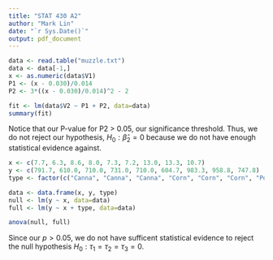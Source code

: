 ```yaml
---
title: "STAT 430 A2"
author: "Mark Lin"
date: "`r Sys.Date()`"
output: pdf_document
---
```


```r
data <- read.table("muzzle.txt")
data <- data[-1,]
x <- as.numeric(data$V1)
P1 <- (x - 0.030)/0.014
P2 <- 3*((x - 0.030)/0.014)^2 - 2

fit <- lm(data$V2 ~ P1 + P2, data=data)
summary(fit)
```

Notice that our P-value for P2 \> 0.05, our significance threshold. Thus, we do not reject our hypothesis, $H_0: \hat\beta_2=0$ because we do not have enough statistical evidence against.

\newpage

```r
x <- c(7.7, 6.3, 8.6, 8.0, 7.3, 7.2, 13.0, 13.3, 10.7)
y <- c(791.7, 610.0, 710.0, 731.0, 710.0, 604.7, 983.3, 958.8, 747.8)
type <- factor(c("Canna", "Canna", "Canna", "Corn", "Corn", "Corn", "Potato", "Potato","Potato"))

data <- data.frame(x, y, type)
null <- lm(y ~ x, data=data)
full <- lm(y ~ x + type, data=data)

anova(null, full)
```

Since our $p>0.05$, we do not have sufficent statistical evidence to reject the null hypothesis $H_0:\tau_1=\tau_2=\tau_3=0$.
